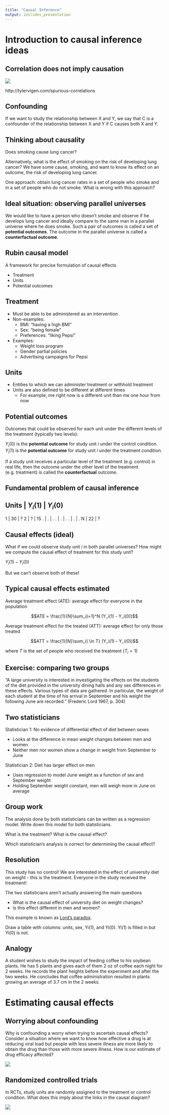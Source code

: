```yaml
---
title: "Causal Inference"
output: ioslides_presentation
---
```


# Introduction to causal inference ideas

## Correlation does not imply causation

![](images/divorce_margarine.png)

http://tylervigen.com/spurious-correlations

## Confounding

If we want to study the relationship between X and Y, we say that C is a confounder of the relationship between X and Y if C causes both X and Y.

## Thinking about causality

Does smoking cause lung cancer?

Alternatively, what is the effect of smoking on the risk of developing lung cancer? We have some cause, smoking, and want to know its effect on an outcome, the risk of developing lung cancer.

One approach: obtain lung cancer rates in a set of people who smoke and in a set of people who do not smoke. What is wrong with this approach?

## Ideal situation: observing parallel universes

We would like to have a person who doesn't smoke and observe if he develops lung cancer and ideally compare to the same man in a parallel universe where he does smoke. Such a pair of outcomes is called a set of **potential outcomes**. The outcome in the parallel universe is called a **counterfactual outcome**.

## Rubin causal model

A framework for precise formulation of causal effects

- Treatment
- Units
- Potential outcomes

## Treatment

- Must be able to be administered as an intervention
- Non-examples:
    - BMI: "having a high BMI"
    - Sex: "being female"
    - Preferences: "liking Pepsi"
- Examples:
    - Weight loss program
    - Gender partial policies
    - Advertising campaigns for Pepsi

## Units

- Entities to which we can administer treatment or withhold treatment
- Units are also defined to be different at different times
    - For example, me right now is a different unit than me one hour from now

## Potential outcomes

Outcomes that could be observed for each unit under the different levels of the treatment (typically two levels):

$Y_i(0)$ is the **potential outcome** for study unit $i$ under the control condition.
$Y_i(1)$ is the **potential outcome** for study unit $i$ under the treatment condition.

If a study unit receives a particular level of the treatment (e.g. control) in real life, then the outcome under the other level of the treatment (e.g. treatment) is called the **counterfactual** outcome.

## Fundamental problem of causal inference

Units | $Y_i(1)$ | $Y_i(0)$
---------------------------
  1   |    30    |    ?
  2   |    ?     |   15
  .   |    .     |    .
  .   |    .     |    .
  .   |    .     |    .
  N   |    22    |    ?

## Causal effects (ideal) {.build}

What if we could observe study unit $i$ in both parallel universes? How might we compute the causal effect of treatment for this study unit?

$Y_i(1) - Y_i(0)$

But we can't observe both of these!

## Typical causal effects estimated

Average treatment effect (ATE): average effect for everyone in the population

$$ATE = \frac{1}{N}\sum_{i=1}^N (Y_i(1) - Y_i(0))$$

Average treatment effect for the treated (ATT): average effect for only those treated

$$ATT = \frac{1}{N}\sum_{i \in T} (Y_i(1) - Y_i(0))$$

where $T$ is the set of people who received the treatment ($T_i = 1$)

## Exercise: comparing two groups

"A large university is interested in investigating the effects on the students of the diet provided in the university dining halls and any sex differences in these effects. Various types of data are gathered. In particular, the weight of each student at the time of his arrival in September and his weight the following June are recorded." (Frederic Lord 1967, p. 304)

## Two statisticians

Statistician 1: No evidence of differential effect of diet between sexes

- Looks at the difference in mean weight changes between men and women
- Neither men nor women show a change in weight from September to June

Statistician 2: Diet has larger effect on men

- Uses regression to model June weight as a function of sex and September weight
- Holding September weight constant, men will weigh more in June on average

## Group work

The analysis done by both statisticians can be written as a regression model. Write down this model for both statisticians.

What is the treatment? What is the causal effect?

Which statistician's analysis is correct for determining the causal effect?

## Resolution

This study has no control! We are interested in the effect of university diet on weight - this is the treatment. Everyone in the study received the treatment!

The two statisticians aren't actually answering the main questions

- What is the causal effect of university diet on weight changes?
- Is this effect different in men and women?

This example is known as [Lord's paradox](https://en.wikipedia.org/wiki/Lord's_paradox).

<div class="notes">
Draw a table with columns: units, sex, Yi(1), and Yi(0). Yi(1) is filled in but Yi(0) is not.
</div>

## Analogy

A student wishes to study the impact of feeding coffee to his soybean plants. He has 5 plants and gives each of them 2 oz of coffee each night for 2 weeks. He records the plant heights before the experiment and after the two weeks. He concludes that coffee administration resulted in plants growing an average of 3.7 cm in the 2 weeks.

# Estimating causal effects

## Worrying about confounding {.build}

Why is confounding a worry when trying to ascertain causal effects? Consider a situation where we want to know how effective a drug is at reducing viral load but people with less severe illness are more likely to obtain the drug than those with more severe illness. How is our estimate of drug efficacy affected?

![](images/causal_diagram_treatment.png)

## Randomized controlled trials

In RCTs, study units are randomly assigned to the treatment or control condition. What does this imply about the links in the causal diagram?

![](images/causal_diagram_treatment.png)
